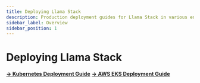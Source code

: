 ```yaml
---
title: Deploying Llama Stack
description: Production deployment guides for Llama Stack in various environments
sidebar_label: Overview
sidebar_position: 1
---
```



# Deploying Llama Stack

[**→ Kubernetes Deployment Guide**](./kubernetes_deployment.mdx)
[**→ AWS EKS Deployment Guide**](./aws_eks_deployment.mdx)
